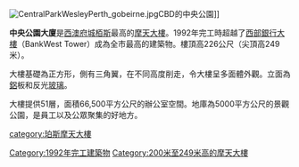{{expand|time=2013-06-25T17:04:37+00:00}}
{{unreferenced|time=2013-06-25T17:04:37+00:00}}
[[File:CentralParkWesleyPerth_gobeirne.jpg|thumb]]CBD的中央公園]]
{{Otheruses|中央公園 (消歧義)|subject=澳洲栢斯一座摩天大樓|other=其他地方的中央公園或者以此為名的事物}}

'''中央公園大廈'''是[[西澳大利亞州|西澳]][[府城|府城]][[栢斯|栢斯]]最高的[[摩天大樓|摩天大樓]]。1992年完工時超越了[[西部銀行大樓|西部銀行大樓]]（BankWest Tower）成為全市最高的建築物。樓頂高226公尺（尖頂高249米）。

大樓基礎為正方形，側有三角翼，在不同高度削走，令大樓呈多面體外觀。立面為[[鋁|鋁]]板和反光[[玻璃|玻璃]]。

大樓提供51層，面積66,500平方公尺的辦公室空間。地庫為5000平方公尺的景觀公園，是員工以及公眾聚集的好地方。

[[category:珀斯摩天大樓|category:珀斯摩天大樓]]
[[Category:1992年完工建築物|Category:1992年完工建築物]]
[[Category:200米至249米高的摩天大樓|Category:200米至249米高的摩天大樓]]